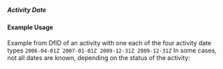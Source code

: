 ===== Activity Date ===== 
{{for release 1.02}}
==== Example Usage ====
Example from DfID of an activity with one each of the four activity date types
<code xml>
<activity-date type="start-planned">2006-04-01Z</activity-date>
<activity-date type="start-actual">2007-01-01Z</activity-date>
<activity-date type="end-planned">2009-12-31Z</activity-date>
<activity-date type="end-actual">2009-12-31Z</activity-date>
</code>
In some cases, not all dates are known, depending on the status of the activity:

<code xml>
    <activity-date type="start-actual" iso-date="2010-03-01"/>
    <activity-date type="end-planned" iso-date="2013-03-30"/>
</code>